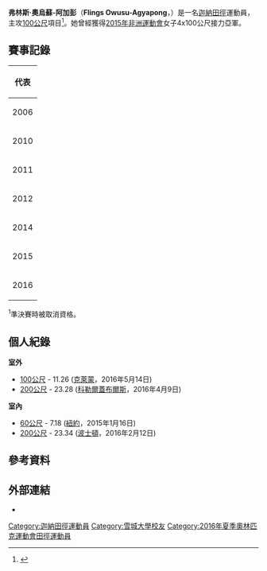 {{noteTA
|1=zh:加纳; zh-hans:加纳; zh-hk:加納; zh-tw:迦納;
}}
{{Infobox sportsperson
| name           = 弗林斯·奧烏蘇-阿加彭<br />''Flings Owusu-Agyapong''
| image          =
| image_size     = 
| caption        = 
| birth_name     = 
| fullname       = 
| nickname       = 
| nationality    = 
| residence      = 
| birth_date     = {{birth date and age|1988|10|16|df=yes}}
| birth_place    = [[迦納|迦納]][[庫馬西|庫馬西]]
| death_date     = 
| death_place    = 
| height         = {{height|m=1.68}}
| weight         = {{weight|kg=55}}
| website        = 
| country        = {{GHA}}
| sport          = [[田徑|田徑]]
| event          = 100公尺
| olympics       = 
| show-medals    = yes
| medaltemplates = 
{{MedalSport|女子[[田徑|田徑]]}}
{{MedalCountry|{{GHA}}}}
{{MedalCompetition|[[非洲運動會|非洲運動會]]}}
{{MedalSilver|[[2015年非洲運動會|2015年 布拉薩]]|4x100公尺接力}}
{{MedalCompetition|[[非洲田徑錦標賽|非洲田徑錦標賽]]}}
{{MedalSilver|[[2012年非洲田徑錦標賽|2012年 -{zh-hans:波多诺伏;zh-hk:波多諾伏;zh-tw:新港;}-]]|4x100公尺接力}}
{{MedalBronze|[[2010年非洲田徑錦標賽|2010年 奈洛比]]|4x100公尺接力}}
{{MedalBronze|[[2014年非洲田徑錦標賽|2014年 馬拉喀什]]|4x100公尺接力}}
}}
'''弗林斯·奧烏蘇-阿加彭'''（'''Flings Owusu-Agyapong'''，{{bd|1988年|10月16日|catIdx=Owusu-Agyapong, Flings}}）是一名[[迦納|迦納]][[田徑|田徑]]運動員，主攻[[100米賽跑|100公尺]]項目<ref>{{cite web |url=http://www.iaaf.org/athletes/ghana/flings-owusu-agyapong-227860 |title=Flings Owusu-Agyapong |publisher=IAAF |date=2016-05-26 |accessdate=2016-05-26 |archive-date=2016-05-08 |archive-url=https://web.archive.org/web/20160508092909/http://www.iaaf.org/athletes/ghana/flings-owusu-agyapong-227860 |dead-url=no }}</ref>。她曾經獲得[[2015年非洲運動會|2015年非洲運動會]]女子4x100公尺接力亞軍。

== 賽事記錄 ==
{| {{AchievementTable|Event=yes}}
|-
!colspan="6"|代表 {{GHA}}
|-
|2006
|{{link-en|2006年非洲田徑錦標賽|2006 African Championships in Athletics|非洲錦標賽}}
|[[模里西斯|模里西斯]]{{link-en|巴姆布斯|Bambous, Mauritius}}
|第18名 (h)
|100公尺
|12.85
|-
|rowspan=2|2010
|rowspan=2|{{link-en|2010年非洲田徑錦標賽|2010 African Championships in Athletics|非洲錦標賽}}
|rowspan=2|[[肯亞|肯亞]][[奈洛比|奈洛比]]
|第9名 (h)
|100公尺
|12.00
|-
|bgcolor=cc9966|季軍
|4x100公尺接力
|45.40
|-
|2011
|[[2011年全非運動會|全非運動會]]
|[[莫三比克|莫三比克]][[馬普托|-{zh-hans:马普托; zh-hk:馬普托; zh-tw:馬布多;}-]]
|第10名 (h)
|100公尺
|11.88
|-
|rowspan=2|2012
|rowspan=2|{{link-en|2012年非洲田徑錦標賽|2012 African Championships in Athletics|非洲錦標賽}}
|rowspan=2|[[貝南|貝南]][[波多諾伏|-{zh-hans:波多诺伏;zh-hk:波多諾伏;zh-tw:新港;}-]]
|第5名
|100公尺
|11.75
|-
|bgcolor=silver|亞軍
|4x100公尺接力
|44.35
|-
|rowspan=5|2014
|[[2014年世界室內田徑錦標賽|世界室內錦標賽]]
|[[波蘭|波蘭]][[索波特|索波特]]
|第29名 (h)
|60公尺
|7.42
|-
|rowspan=2|[[2014年英聯邦運動會|-{zh-cn:英联邦运动会; zh-tw:大英國協運動會; zh-hk:英聯邦運動會; zh-sg:共和联邦运动会;}-]]
|rowspan=2|[[英國|英國]][[格拉斯哥|格拉斯哥]]
|第15名 (sf)
|100公尺
|11.55
|-
| –
|4x100公尺接力
|DQ
|-
|rowspan=2|{{link-en|2014年非洲田徑錦標賽|2014 African Championships in Athletics|非洲錦標賽}}
|rowspan=2|[[摩洛哥|摩洛哥]][[馬拉喀什|馬拉喀什]]
|第5名 (h)
|100公尺
|11.62<sup>1</sup>
|-
|bgcolor=cc9966|季軍
|4x100公尺接力
|44.06
|-
|rowspan=2|2015
|rowspan=2|[[2015年非洲運動會|非洲運動會]]
|rowspan=2|[[剛果共和國|剛果共和國]][[布拉薩|布拉薩]]
|第6名
|100公尺
|11.61
|-
|bgcolor=silver|亞軍
|4x100公尺接力
|43.72
|-
|2016
|[[2016年世界室內田徑錦標賽|世界室內錦標賽]]
|[[美國|美國]][[波特蘭|波特蘭]]
|第26名 (h)
|60公尺
|7.36
|}
<sup>1</sup>準決賽時被取消資格。

== 個人紀錄 ==
'''室外'''
* [[100米賽跑|100公尺]] - 11.26 ([[克萊蒙_(佛羅里達州)|克萊蒙]]，2016年5月14日)
* [[200米賽跑|200公尺]] - 23.28 ([[科勒爾蓋布爾斯|科勒爾蓋布爾斯]]，2016年4月9日)

'''室內'''
* [[60米賽跑|60公尺]] - 7.18 ([[紐約|紐約]]，2015年1月16日)
* [[200米賽跑|200公尺]] - 23.34 ([[波士頓|波士頓]]，2016年2月12日)

== 參考資料 ==
{{Reflist}}

== 外部連結 ==
* {{IAAF name|id=227860}}


{{DEFAULTSORT:Owusu-Agyapong, Flings}}
[[Category:迦納田徑運動員|Category:迦納田徑運動員]]
[[Category:雪城大學校友|Category:雪城大學校友]]
[[Category:2016年夏季奧林匹克運動會田徑運動員|Category:2016年夏季奧林匹克運動會田徑運動員]]